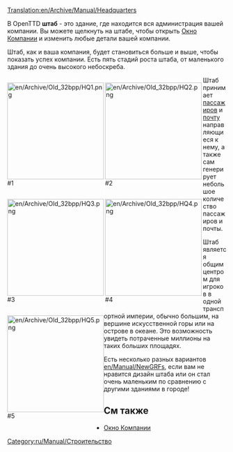 [[Translation:en/Archive/Manual/Headquarters]]

В OpenTTD '''штаб''' - это здание, где находится вся администрация вашей компании. Вы можете щелкнуть на штабе, чтобы открыть [[ru/Manual/Транспортная компания|Окно Компании]] и изменить любые детали вашей компании. 

Штаб, как и ваша компания, будет становиться больше и выше, чтобы показать успех компании. Есть пять стадий роста штаба, от маленького здания до очень высокого небоскреба.

<div style="float:left;border-right:3px solid white">[[File:en/Archive/Old 32bpp/HQ1.png|222px]]<br />#1</div>
<div style="float:left;border-right:3px solid white">[[File:en/Archive/Old 32bpp/HQ2.png|222px]]<br />#2</div>
<div style="float:left;border-right:3px solid white">[[File:en/Archive/Old 32bpp/HQ3.png|222px]]<br />#3</div>
<div style="float:left;border-right:3px solid white">[[File:en/Archive/Old 32bpp/HQ4.png|222px]]<br />#4</div>
<div style="float:left">[[File:en/Archive/Old 32bpp/HQ5.png|222px]]<br />#5</div>

{{en/-}}

Штаб принимает [[ru/Manual/Base Set/Cargos/Пассажиры|пассажиров]] и [[ru/Manual/Base Set/Cargos/Почта|почту]] направляющиеся к нему, а также сам генерирует небольшое количество пассажиров и почты.

Штаб является общим центром для игроков в одной транспортной империи, обычно большим, на вершине искусственной горы или на острове в океане. Это возможность увидеть потраченные миллионы на таких больших площадях.

Есть несколько разных вариантов [[en/Manual/NewGRF]]s, если вам не нравится дизайн штаба или он стал очень маленьким по сравнению с другими зданиями в городе!
==См также==
*[[ru/Manual/Транспортная компания|Окно Компании]]

[[Category:ru/Manual/Строительство]]